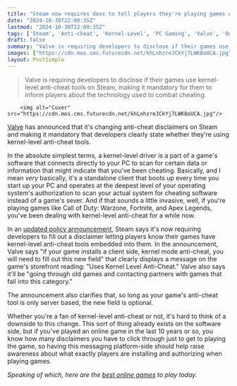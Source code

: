 ```yaml
---
title: "Steam now requires devs to tell players they're playing games with kernel-level anti-cheat tools"
date: "2024-10-30T22:00:35Z"
lastmod: "2024-10-30T22:00:35Z"
tags: ['Steam', 'Anti-cheat', 'Kernel-Level', 'PC Gaming', 'Valve', 'Online Games', 'Game Development']
draft: false
summary: "Valve is requiring developers to disclose if their games use kernel-level anti-cheat tools on Steam, making it mandatory for them to inform players about the technology used to combat cheating."
images: ["https://cdn.mos.cms.futurecdn.net/khLnhzreJCkYj7LWK8oUCA.jpg"]
layout: PostSimple
---
```

> Valve is requiring developers to disclose if their games use kernel-level anti-cheat tools on Steam, making it mandatory for them to inform players about the technology used to combat cheating.


        <img alt="Cover" src="https://cdn.mos.cms.futurecdn.net/khLnhzreJCkYj7LWK8oUCA.jpg"/>
        
[Valve](https://www.gamesradar.com/tag/valve/) has announced that it's changing anti-cheat disclaimers on Steam and making it mandatory that developers clearly state whether they're using kernel-level anti-cheat tools.

In the absolute simplest terms, a kernel-level driver is a part of a game's software that connects directly to your PC to scan for certain data or information that might indicate that you've been cheating. Basically, and I mean *very* basically, it's a standalone client that boots up every time you start up your PC and operates at the deepest level of your operating system's authorization to scan your actual system for cheating software instead of a game's sever. And if that sounds a little invasive, well, if you're playing games like Call of Duty: Warzone, Fortnite, and Apex Legends, you've been dealing with kernel-level anti-cheat for a while now.

In an [updated policy announcement](https://steamcommunity.com/groups/steamworks/announcements/detail/4547038620960934857), Steam says it's now requiring developers to fill out a disclaimer letting players know their games have kernel-level anti-cheat tools embedded into them. In the announcement, Valve says "if your game installs a client side, kernel mode anti-cheat, you will need to fill out this new field" that clearly displays a message on the game's storefront reading: "Uses Kernel Level Anti-Cheat." Valve also says it'll be "going through old games and contacting partners with games that fall into this category."

The announcement also clarifies that, so long as your game's anti-cheat tool is only server based, the new field is optional.

Whether you're a fan of kernel-level anti-cheat or not, it's hard to think of a downside to this change. This sort of thing already exists on the software side, but if you've played an online game in the last 10 years or so, you know how many disclaimers you have to click through just to get to playing the game, so having this messaging platform-side should help raise awareness about what exactly players are installing and authorizing when playing games.

*Speaking of which, here are the *[<em>best online games</em>](https://www.gamesradar.com/best-online-games/)* to play today.*
        